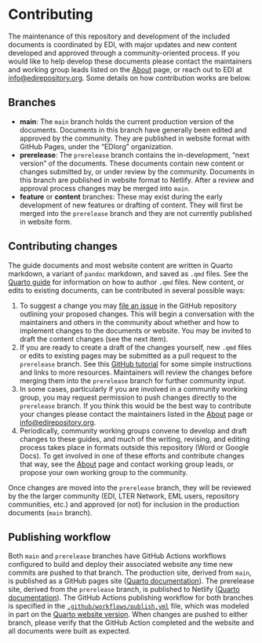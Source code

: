 # Contributing

The maintenance of this repository and development of the included documents is coordinated by EDI, with major updates and new content developed and approved through a community-oriented process. If you would like to help develop these documents please contact the maintainers and working group leads listed on the [About](about.qmd) page, or reach out to EDI at [info@edirepository.org](mailto:info@edirepository.org>). Some details on how contribution works are below.

## Branches

* **main**: The `main` branch holds the current production version of the documents. Documents in this branch have generally been edited and approved by the community. They are published in website format with GitHub Pages, under the "EDIorg" organization.
* **prerelease**: The `prerelease` branch contains the in-development, "next version" of the documents. These documents contain new content or changes submitted by, or under review by the community. Documents in this branch are published in website format to Netlify. After a review and approval process changes may be merged into `main`.
* **feature** or **content** branches: These may exist during the early development of new features or drafting of content. They will first be merged into the `prerelease` branch and they are not currently published in website form.

## Contributing changes

The guide documents and most website content are written in Quarto markdown, a variant of `pandoc` markdown, and saved as `.qmd` files. See the [Quarto guide](https://quarto.org/docs/guide/) for information on how to author `.qmd` files. New content, or edits to existing documents, can be contributed in several possible ways:

1. To suggest a change you may [file an issue](https://github.com/EDIorg/data-package-best-practices/issues/new/choose) in the GitHub repository outlining your proposed changes. This will begin a conversation with the maintainers and others in the community about whether and how to implement changes to the documents or website. You may be invited to draft the content changes (see the next item).
2. If you are ready to create a draft of the changes yourself, new `.qmd` files or edits to existing pages may be submitted as a pull request to the `prerelease` branch. See this [GitHub tutorial](https://github.blog/developer-skills/github/beginners-guide-to-github-creating-a-pull-request/) for some simple instructions and links to more resources. Maintainers will review the changes before merging them into the `prerelease` branch for further community input.
3. In some cases, particularly if you are involved in a community working group, you may request permission to push changes directly to the `prerelease` branch. If you think this would be the best way to contribute your changes please contact the maintainers listed in the [About](about.qmd) page or <info@edirepository.org>. 
4. Periodically, community working groups convene to develop and draft changes to these guides, and much of the writing, revising, and editing process takes place in formats outside this repository (Word or Google Docs). To get involved in one of these efforts and contribute changes that way, see the [About](about.qmd) page and contact working group leads, or propose your own working group to the community.

Once changes are moved into the `prerelease` branch, they will be reviewed by the the larger community (EDI, LTER Network, EML users, repository communities, etc.) and approved (or not) for inclusion in the production documents (`main` branch).

## Publishing workflow

Both `main` and `prerelease` branches have GitHub Actions workflows configured to build and deploy their associated website any time new commits are pushed to that branch. The production site, derived from `main`, is published as a GitHub pages site ([Quarto documentation](https://quarto.org/docs/publishing/github-pages.html#github-action)). The prerelease site, derived from the `prerelease` branch, is published to Netlify ([Quarto documentation](https://quarto.org/docs/publishing/netlify.html#github-action)). The GitHub Actions publishing workflow for both branches is specified in the [`.github/workflows/publish.yml`](.github/workflows/publish.yml) file, which was modeled in part on the [Quarto website version](https://github.com/quarto-dev/quarto-web/blob/main/.github/workflows/publish.yml). When changes are pushed to either branch, please verify that the GitHub Action completed and the website and all documents were built as expected.